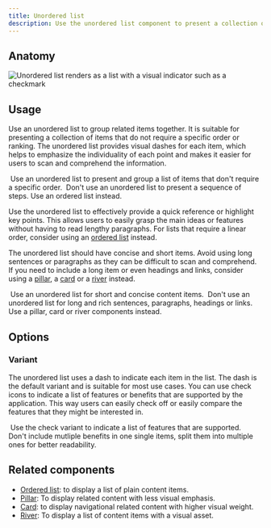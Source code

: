 ```yaml
---
title: Unordered list
description: Use the unordered list component to present a collection of items without specific ordering.
---
```



## Anatomy

![Unordered list renders as a list with a visual indicator such as a checkmark](https://github.com/primer/brand/assets/912236/646a4719-dddf-47f5-9b34-85f6addb828e)

## Usage

Use an unordered list to group related items together. It is suitable for presenting a collection of items that do not require a specific order or ranking. The unordered list provides visual dashes for each item, which helps to emphasize the individuality of each point and makes it easier for users to scan and comprehend the information.

<DoDontContainer>
  <Do>
    <img
      src="https://github.com/primer/brand/assets/912236/3746552a-8fd2-4fbf-9ad5-ed9b1bdcff0d"
      alt=""
    />
    <Caption>
      Use an unordered list to present and group a list of items that don't
      require a specific order.
    </Caption>
  </Do>
  <Dont>
    <img
      src="https://github.com/primer/brand/assets/912236/5df3fd9d-5508-48b1-a4e4-7891d6ecabb3"
      alt=""
    />
    <Caption>
      Don't use an unordered list to present a sequence of steps. Use an ordered
      list instead.
    </Caption>
  </Dont>
</DoDontContainer>

Use the unordered list to effectively provide a quick reference or highlight key points. This allows users to easily grasp the main ideas or features without having to read lengthy paragraphs. For lists that require a linear order, consider using an [ordered list](/components/OrderedList) instead.

The unordered list should have concise and short items. Avoid using long sentences or paragraphs as they can be difficult to scan and comprehend. If you need to include a long item or even headings and links, consider using a [pillar](/components/Pillar), a [card](/components/Card) or a [river](/components/River) instead.

<DoDontContainer>
  <Do>
    <img
      src="https://github.com/primer/brand/assets/912236/990a350b-cc8c-42f1-88db-662b5609a179"
      alt=""
    />
    <Caption>
      Use an unordered list for short and concise content items.
    </Caption>
  </Do>
  <Dont>
    <img
      src="https://github.com/primer/brand/assets/912236/a416e1e6-58e6-4710-a2f9-646513853dcc"
      alt=""
    />
    <Caption>
      Don't use an unordered list for long and rich sentences, paragraphs,
      headings or links. Use a pillar, card or river components instead.
    </Caption>
  </Dont>
</DoDontContainer>

## Options

### Variant

The unordered list uses a dash to indicate each item in the list. The dash is the default variant and is suitable for most use cases. You can use check icons to indicate a list of features or benefits that are supported by the application. This way users can easily check off or easily compare the features that they might be interested in.

<DoDontContainer>
  <Do>
    <img
      src="https://github.com/primer/brand/assets/912236/afd68e16-0345-4085-b549-82647ca8136a"
      alt=""
    />
    <Caption>
      Use the check variant to indicate a list of features that are supported.
    </Caption>
  </Do>
  <Dont>
    <img
      src="https://github.com/primer/brand/assets/912236/7d8ddb4b-1a37-4b7b-a773-1eaeb9027d46"
      alt=""
    />
    <Caption>
      Don't include mutliple benefits in one single items, split them into
      multiple ones for better readability.
    </Caption>
  </Dont>
</DoDontContainer>

## Related components

- [Ordered list](/components/OrderedList): to display a list of plain content items.
- [Pillar](/components/Pillar): To display related content with less visual emphasis.
- [Card](/components/Card): to display navigational related content with higher visual weight.
- [River](/components/River): To display a list of content items with a visual asset.
